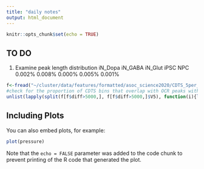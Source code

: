 ```yaml
---
title: "daily notes"
output: html_document
---
```


```r
knitr::opts_chunk$set(echo = TRUE)
```

## TO DO
1. Examine peak length distribution
iN_Dopa iN_GABA iN_Glut    iPSC     NPC 
  0.002%   0.008%   0.000%  0.005%   0.001% 
  
  
```r
f<-fread("~/cluster/data/features/formatted/asoc_science2020/CDTS_5per_overlap_0.2_full.txt")
#check for the proportion of CDTS bins that overlap with OCR peaks with overly large lengths
unlist(lapply(split(f[f$diff>5000,], f[f$diff>5000,]$V5), function(i){length(unique(i$V1))/counts_5per}))
```

## Including Plots

You can also embed plots, for example:

```r
plot(pressure)
```

Note that the `echo = FALSE` parameter was added to the code chunk to prevent printing of the R code that generated the plot.
